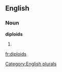 ==English==

===Noun===
'''diploids'''

# {{plural of|[[diploid]]}}

[[Category:English plurals]]

[[fr:diploids]]